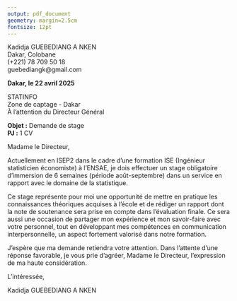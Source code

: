 ```yaml
---
output: pdf_document
geometry: margin=2.5cm
fontsize: 12pt
---
```




Kadidja GUEBEDIANG A NKEN  
Dakar, Colobane  
(+221) 78 709 50 18  
guebediangk@gmail.com  

\vspace{1cm}

**Dakar, le 22 avril 2025**  

STATINFO  
Zone de captage - Dakar  
À l’attention du Directeur Général  

\vspace{0.5cm}

**Objet :** Demande de stage  
**PJ :** 1 CV  

\vspace{0.5cm}

Madame le Directeur,

Actuellement en ISEP2 dans le cadre d’une formation ISE (Ingénieur statisticien économiste) à l’ENSAE, je dois effectuer un stage obligatoire d’immersion de 6 semaines (période août-septembre) dans un service en rapport avec le domaine de la statistique.

Ce stage représente pour moi une opportunité de mettre en pratique les connaissances théoriques acquises à l’école et de rédiger un rapport dont la note de soutenance sera prise en compte dans l’évaluation finale. Ce sera aussi une occasion de partager mon expérience et mon savoir-faire avec votre personnel, tout en développant mes compétences en communication interpersonnelle, un aspect fortement valorisé dans notre formation.

J’espère que ma demande retiendra votre attention. Dans l’attente d’une réponse favorable, je vous prie d’agréer, Madame le Directeur, l’expression de ma haute considération.

\vspace{1cm}

L’intéressée,  

Kadidja GUEBEDIANG A NKEN
